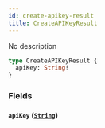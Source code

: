 ```yaml
---
id: create-apikey-result
title: CreateAPIKeyResult
---
```



No description

```graphql
type CreateAPIKeyResult {
  apiKey: String!
}
```


### Fields

#### `apiKey` ([`String`](/reference/scalars/string))






